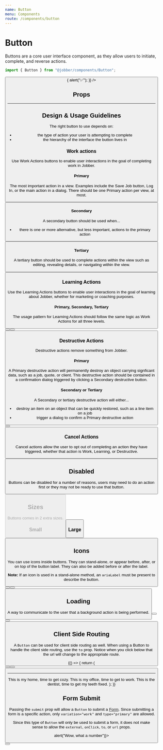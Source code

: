 ```yaml
---
name: Button
menu: Components
route: /components/button
---
```



# Button

<ComponentStatus stage="ready" responsive="yes" accessible="yes" />

Buttons are a core user interface component, as they allow users to initiate,
complete, and reverse actions.

```ts
import { Button } from "@jobber/components/Button";
```

<Playground>
  <Button
    label="Do the thing"
    onClick={() => {
      alert("✅");
    }}
  />
</Playground>

## Props

<Props of={Button} />

---

## Design & Usage Guidelines

The right button to use depends on:

- the type of action your user is attempting to complete
- the hierarchy of the interface the button lives in

### Work actions

Use Work Actions buttons to enable user interactions in the goal of completing
work in Jobber.

#### Primary

The most important action in a view. Examples include the Save Job button, Log
In, or the main action in a dialog. There should be one Primary action per view,
at most.

<Playground>
  <Button label="Do the thing" />
</Playground>

#### Secondary

A secondary button should be used when...

- there is one or more alternative, but less important, actions to the primary
  action

<Playground>
  <Button label="Do the thing" type="secondary" />
</Playground>

#### Tertiary

A tertiary button should be used to complete actions within the view such as
editing, revealing details, or navigating within the view.

<Playground>
  <Button label="Do the thing" type="tertiary" />
</Playground>

### Learning Actions

Use the Learning Actions buttons to enable user interactions in the goal of
learning about Jobber, whether for marketing or coaching purposes.

#### Primary, Secondary, Tertiary

The usage pattern for Learning Actions should follow the same logic as Work
Actions for all three levels.

<Playground>
  <Button
    label="Learn More"
    variation="learning"
    url="//getjobber.com"
    external={true}
  />
</Playground>

<Playground>
  <Button
    label="Learn More"
    variation="learning"
    type="secondary"
    url="//getjobber.com"
    external={true}
  />
</Playground>

<Playground>
  <Button
    label="Learn More"
    variation="learning"
    type="tertiary"
    url="//getjobber.com"
    external={true}
  />
</Playground>

### Destructive Actions

Destructive actions remove something from Jobber.

#### Primary

A Primary destructive action will permanently destroy an object carrying
signficant data, such as a job, quote, or client. This destructive action should
be contained in a confirmation dialog triggered by clicking a Secondary
destructive button.

#### Secondary or Tertiary

A Secondary or tertiary destructive action will either...

- destroy an item on an object that can be quickly restored, such as a line item
  on a job
- trigger a dialog to confirm a Primary destructive action

<Playground>
  <Button label="Delete" variation="destructive" />
</Playground>

<Playground>
  <Button label="Delete" variation="destructive" type="secondary" />
</Playground>

### Cancel Actions

Cancel actions allow the user to opt out of completing an action they have
triggered, whether that action is Work, Learning, or Destructive.

<Playground>
  <Button label="Cancel" variation="cancel" />
</Playground>

## Disabled

Buttons can be disabled for a number of reasons, users may need to do an action
first or they may not be ready to use that button.

<Playground>
  <Button label="Do the thing" disabled />
</Playground>

## Sizes

Buttons comes in 2 extra sizes.

### Small

<Playground>
  <Button label="Do the thing" size="small" />
</Playground>

### Large

<Playground>
  <Button label="Do the thing" size="large" />
</Playground>

## Icons

You can use icons inside buttons. They can stand-alone, or appear before, after,
or on top of the button label. They can also be added before or after the label.

**Note:** If an icon is used in a stand-alone method, an `ariaLabel` must be
present to describe the button.

<Playground>
  <Button type="secondary" icon="user" ariaLabel="I'm a person" />
  <Button label="More" type="secondary" icon="more" />
  <Button
    label="Actions"
    type="secondary"
    icon="arrowDown"
    iconOnRight={true}
  />
</Playground>

## Loading

A way to communicate to the user that a background action is being performed.

<Playground>
  <Button
    label="Deleting..."
    type="primary"
    variation="destructive"
    loading={true}
  />
  <Button
    label="Loading..."
    type="tertiary"
    variation="learning"
    loading={true}
  />
  <Button label="Canceling..." variation="cancel" loading={true} />
</Playground>

## Client Side Routing

A `Button` can be used for client side routing as well. When using a Button to
handle the client side routing, use the `to` prop. Notice when you click below
that the url will change to the appropriate route.

<Playground>
  {() => {
    return (
      <Router basename="/components/button">
        <Button label="Home" to="/" />
        <Button label="Office" to="/office" />
        <Button label="Dentist" to="/dentist" />
        <hr />
        <Switch>
          <Route exact path="/">
            This is my home, time to get cozy.
          </Route>
          <Route exact path="/office">
            This is my office, time to get to work.
          </Route>
          <Route exact path="/dentist">
            This is the dentist, time to get my teeth fixed.
          </Route>
        </Switch>
      </Router>
    );
  }}
</Playground>

## Form Submit

Passing the `submit` prop will allow a `Button` to submit a
[Form](/components/form). Since submitting a form is a specific action, only
`variation="work"` and `type="primary"` are allowed.

Since this type of `Button` will only be used to submit a form, it does not make
sense to allow the `external`, `onClick`, `to`, or `url` props.

<Playground>
  <Form onSubmit={() => alert("Wow, what a number")}>
    <Content>
      <InputNumber placeholder="Pick a number" />
      <Button label="Submit" submit={true} />
    </Content>
  </Form>
</Playground>
